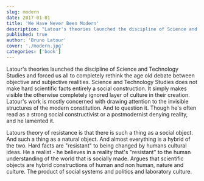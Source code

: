 ```yaml
---
slug: modern
date: 2017-01-01
title: 'We Have Never Been Modern'
description: "Latour's theories launched the discipline of Science and Technology Studies and forced us all to completely rethink the age old debate between objective and subjective realities"
published: true
author: 'Bruno Latour'
cover: './modern.jpg'
categories: ['book']
---
```


Latour's theories launched the discipline of Science and Technology Studies and forced us all to completely rethink the age old debate between objective and subjective realities. Science and Technology Studies  does not make hard scientific facts entirely a social construction. It simply makes visible the otherwise completely ignored layer of culture in their creation. Latour's work is mostly concerned with drawing attention to the invisible structures of the modern constitution. And to question it. Though he's often read as a strong social constructivist or a postmodernist denying reality, and he lamented it. 

Latours theory of resistance is that there is such a thing as a social object. And such a thing as a natural object. And almost everything is a hybrid of the two. Hard facts are "resistant" to being changed by humans cultural ideas. He a realist - he believes in a reality that's "resistant" to the human understanding of the world that is socially made. Argues that scientific objects are hybrid constructions of human and non human, nature and culture. The product of social systems and politics and laboratory culture. 